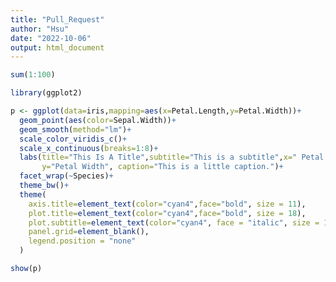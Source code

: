 ```yaml
---
title: "Pull_Request"
author: "Hsu"
date: "2022-10-06"
output: html_document
---
```


```r
sum(1:100)
```


```r
library(ggplot2)

p <- ggplot(data=iris,mapping=aes(x=Petal.Length,y=Petal.Width))+
  geom_point(aes(color=Sepal.Width))+
  geom_smooth(method="lm")+
  scale_color_viridis_c()+
  scale_x_continuous(breaks=1:8)+
  labs(title="This Is A Title",subtitle="This is a subtitle",x=" Petal Length", 
       y="Petal Width", caption="This is a little caption.")+
  facet_wrap(~Species)+
  theme_bw()+
  theme(
    axis.title=element_text(color="cyan4",face="bold", size = 11),
    plot.title=element_text(color="cyan4",face="bold", size = 18),
    plot.subtitle=element_text(color="cyan4", face = "italic", size = 14),
    panel.grid=element_blank(),
    legend.position = "none"
  )

show(p)
```
